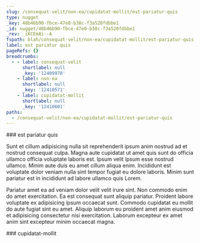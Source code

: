 ```yaml
---
slug: /consequat-velit/non-ea/cupidatat-mollit/est-pariatur-quis
type: nugget
_key: 48b46b90-fbce-47e0-b38c-f3a520fdbbe1
_id: nugget/48b46b90-fbce-47e0-b38c-f3a520fdbbe1
_rev: _iKCEm8i--A
fspath: blah/consequat-velit/non-ea/cupidatat-mollit/est-pariatur-quis.md
label: est pariatur quis
pageRefs: {}
breadcrumbs:
  - - label: consequat-velit
      shortlabel: null
      _key: '12409970'
    - label: non-ea
      shortlabel: null
      _key: '12410571'
    - label: cupidatat-mollit
      shortlabel: null
      _key: '12410601'
paths:
  - /consequat-velit/non-ea/cupidatat-mollit/est-pariatur-quis
---
```


<NuggetArea>
<Nugget slug="/consequat-velit/non-ea/cupidatat-mollit/est-pariatur-quis" type="nugget" _key="48b46b90-fbce-47e0-b38c-f3a520fdbbe1" _id="nugget/48b46b90-fbce-47e0-b38c-f3a520fdbbe1" _rev="_iKCEm8i--A" fspath="blah/consequat-velit/non-ea/cupidatat-mollit/est-pariatur-quis.md" label="est pariatur quis" paths="/consequat-velit/non-ea/cupidatat-mollit/est-pariatur-quis">
<NuggetBody>
### est pariatur quis

Sunt et cillum adipisicing nulla sit reprehenderit ipsum anim nostrud ad et nostrud consequat culpa. Magna aute cupidatat ut amet quis sunt do officia ullamco officia voluptate laboris est. Ipsum velit ipsum esse nostrud ullamco. Minim aute duis eu amet cillum aliqua enim. Incididunt est voluptate dolor veniam nulla sint tempor fugiat eu dolore laboris. Minim sunt pariatur est in incididunt ad labore ullamco quis Lorem.

Pariatur amet ea ad veniam dolor velit velit irure sint. Non commodo enim do amet exercitation. Ea est consequat sunt aliquip pariatur. Proident labore voluptate ex adipisicing ipsum occaecat sunt. Commodo cupidatat eu mollit do aute fugiat sint eu amet. Aliquip laborum eu proident amet anim eiusmod et adipisicing consectetur nisi exercitation. Laborum excepteur ex amet anim sint excepteur minim occaecat magna.

</NuggetBody>
<Breadcrumbs>
<Crumbs>
<Crumb _key="12409970" label="consequat-velit" /><Crumb _key="12410571" label="non-ea" /><Crumb _key="12410601" label="cupidatat-mollit" />
</Crumbs>
</Breadcrumbs>
</Nugget>

<NuggetsInbound>
</NuggetsInbound>
<NuggetsOutbound>
</NuggetsOutbound>
</NuggetArea>
<PassagesInbound>
<Passage direction="inbound" type="passage" _key="12410601" _id="passage/12410601" _rev="_iKCEm8i---" label="cupidatat-mollit" passage="cupidatat-mollit" fspath="blah/consequat-velit/non-ea/cupidatat-mollit" paths="/consequat-velit/non-ea/cupidatat-mollit" slug="/consequat-velit/non-ea/cupidatat-mollit">
<NuggetBody>
### cupidatat-mollit

</NuggetBody>
<Breadcrumbs>
<Crumbs>
<Crumb _key="12409970" label="consequat-velit" /><Crumb _key="12410571" label="non-ea" />
</Crumbs>
</Breadcrumbs>
</Passage>

</PassagesInbound>
<PassagesOutbound>
</PassagesOutbound>